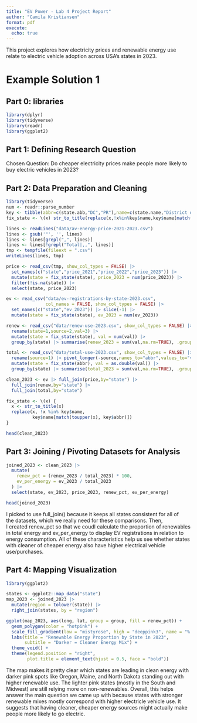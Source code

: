 ```yaml
---
title: "EV Power - Lab 4 Project Report"
author: "Camila Kristiansen"
format: pdf
execute:
  echo: true
---
```



::: {.callout}
This project explores how electricity prices and renewable energy use relate to electric vehicle adoption across USA's states in 2023.
:::

# Example Solution 1

## **Part 0: libraries**

```r
library(dplyr)
library(tidyverse)
library(readr)
library(ggplot2)
```

## **Part 1:** **Defining Research Question**
Chosen Question: Do cheaper electricity prices make people more likely to buy electric vehicles in 2023?

## **Part 2: Data Preparation and Cleaning**

```r

library(tidyverse)
num <- readr::parse_number
key <- tibble(abbr=c(state.abb,"DC","PR"),name=c(state.name,"District of Columbia","Puerto Rico"))
fix_state <- \(x) str_to_title(replace(x,!x%in%key$name,key$name[match(toupper(x),key$abbr)]))

lines <- readLines("data/av-energy-price-2021-2023.csv")
lines <- gsub('"', '', lines)
lines <- lines[grepl(",", lines)]
lines <- lines[!grepl("Total|,,", lines)]
tmp <- tempfile(fileext = ".csv")
writeLines(lines, tmp)

price <- read_csv(tmp, show_col_types = FALSE) |>
  set_names(c("state","price_2021","price_2022","price_2023")) |>
  mutate(state = fix_state(state), price_2023 = num(price_2023)) |>
  filter(!is.na(state)) |>
  select(state, price_2023)

ev <- read_csv("data/ev-registrations-by-state-2023.csv",
               col_names = FALSE, show_col_types = FALSE) |>
  set_names(c("state","ev_2023")) |> slice(-1) |>
  mutate(state = fix_state(state), ev_2023 = num(ev_2023))

renew <- read_csv("data/renew-use-2023.csv", show_col_types = FALSE) |>
  rename(state=1,source=2,val=3) |>
  mutate(state = fix_state(state), val = num(val)) |>
  group_by(state) |> summarise(renew_2023 = sum(val,na.rm=TRUE), .groups="drop")

total <- read_csv("data/total-use-2023.csv", show_col_types = FALSE) |>
  rename(source=1) |> pivot_longer(-source,names_to="abbr",values_to="val") |>
  mutate(state = fix_state(abbr), val = as.double(val)) |>
  group_by(state) |> summarise(total_2023 = sum(val,na.rm=TRUE), .groups="drop")

clean_2023 <- ev |> full_join(price,by="state") |> 
  full_join(renew,by="state") |> 
  full_join(total,by="state")

fix_state <- \(x) {
  x <- str_to_title(x)
  replace(x, !x %in% key$name,
          key$name[match(toupper(x), key$abbr)])
}

head(clean_2023)

```

## **Part 3: Joining / Pivoting Datasets for Analysis**

```r
joined_2023 <- clean_2023 |>
  mutate(
    renew_pct = (renew_2023 / total_2023) * 100,
    ev_per_energy = ev_2023 / total_2023
  ) |>
  select(state, ev_2023, price_2023, renew_pct, ev_per_energy)

head(joined_2023)
```

::: {.callout}
I picked to use full_join() because it keeps all states consistent for all of the datasets, which we really need for these comparisons. Then, I created renew_pct so that we coudl calculate the proportion of renewables in total energy and ev_per_energy to display EV registrations in relation to energy consumption. All of these characteristics help us see whether states with cleaner of cheaper energy also have higher electrical vehicle use/purchases.
:::

## **Part 4: Mapping Visualization**

```r
library(ggplot2)

states <- ggplot2::map_data("state")
map_2023 <- joined_2023 |>
  mutate(region = tolower(state)) |>
  right_join(states, by = "region")

ggplot(map_2023, aes(long, lat, group = group, fill = renew_pct)) +
  geom_polygon(color = "hotpink") +
  scale_fill_gradient(low = "mistyrose", high = "deeppink3", name = "% Renewable") +
  labs(title = "Renewable Energy Proportion by State in 2023",
       subtitle = "Darker = Cleaner Energy Mix") +
  theme_void() +
  theme(legend.position = "right",
        plot.title = element_text(hjust = 0.5, face = "bold"))
```

::: {.callout}
The map makes it pretty clear which states are leading in clean energy with darker pink spots like Oregon, Maine, and North Dakota standing  out with higher renewable use.  The lighter pink states (mostly in the South and Midwest) are still relying more on non-renewables. Overall, this helps answer the main question we came up with because states with stronger renewable mixes mostly correspond with higher electricle vehicle use. It suggests that having cleaner, cheaper energy sources might actually make people more likely to go electric.
:::